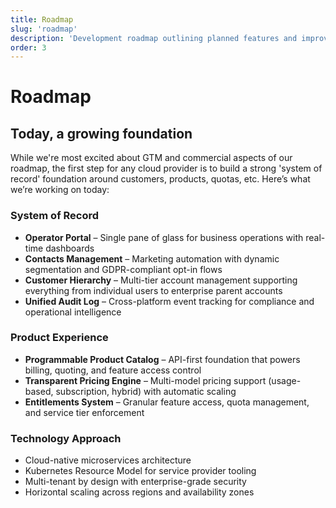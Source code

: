 ```yaml
---
title: Roadmap
slug: 'roadmap'
description: 'Development roadmap outlining planned features and improvements for upcoming releases.'
order: 3
---
```



# Roadmap

## Today, a growing foundation

While we're most excited about GTM and commercial aspects of our roadmap, the first step for any cloud provider is to build a strong 'system of record' foundation around customers, products, quotas, etc. Here’s what we’re working on today:

### System of Record
- **Operator Portal** – Single pane of glass for business operations with real-time dashboards
- **Contacts Management** – Marketing automation with dynamic segmentation and GDPR-compliant opt-in flows
- **Customer Hierarchy** – Multi-tier account management supporting everything from individual users to enterprise parent accounts
- **Unified Audit Log** – Cross-platform event tracking for compliance and operational intelligence

### Product Experience
- **Programmable Product Catalog** – API-first foundation that powers billing, quoting, and feature access control
- **Transparent Pricing Engine** – Multi-model pricing support (usage-based, subscription, hybrid) with automatic scaling
- **Entitlements System** – Granular feature access, quota management, and service tier enforcement

### Technology Approach
- Cloud-native microservices architecture
- Kubernetes Resource Model for service provider tooling
- Multi-tenant by design with enterprise-grade security
- Horizontal scaling across regions and availability zones